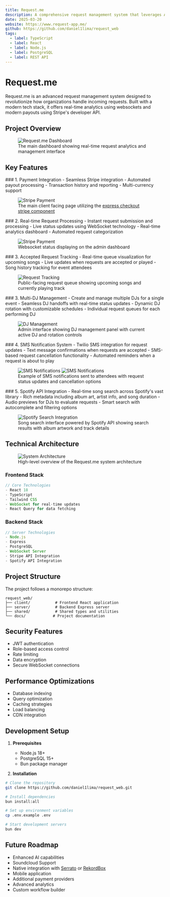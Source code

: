 ```yaml
---
title: Request.me
description: A comprehensive request management system that leverages AI to streamline and automate request processing workflows.
date: 2025-03-20
website: https://www.request-app.me/
github: https://github.com/daniel1lima/request_web
tags:
  - label: TypeScript
  - label: React
  - label: Node.js
  - label: PostgreSQL
  - label: REST API
---
```


# Request.me

Request.me is an advanced request management system designed to revolutionize how organizations handle incoming requests. Built with a modern tech stack, it offers real-time analytics using websockets and modern payouts using Stripe's developer API.

## Project Overview

<figure>
  <img
    src="/images/projects/request/dashboard.jpg"
    alt="Request.me Dashboard"
  />
  <figcaption>
    The main dashboard showing real-time request analytics and management
    interface
  </figcaption>
</figure>

## Key Features

<div className="grid grid-cols-1 items-center gap-8 md:grid-cols-2">
  <div>
    ### 1. Payment Integration 
    - Seamless Stripe integration 
    - Automated payout processing 
    - Transaction history and reporting 
    - Multi-currency support
  </div>
  <figure>
    <img
      src="/images/projects/request/payment.jpg"
      alt="Stripe Payment"
      style={{
        width: '100%',
        borderRadius: '0.5rem'
      }}
    />
    <figcaption>
      The main client facing page utilizing the <a href="https://docs.stripe.com/elements/express-checkout-element" target="_blank" rel="noopener noreferrer">express checkout stripe component</a>
    </figcaption>
  </figure>
</div>

<div className="grid grid-cols-1 items-center gap-8 md:grid-cols-2">
  <div>
    ### 2. Real-time Request Processing 
    - Instant request submission and processing 
    - Live status updates using WebSocket technology 
    - Real-time analytics dashboard 
    - Automated request categorization
  </div>
  <figure>
    <img
      src="/images/projects/request/websocket.jpg"
      alt="Stripe Payment"
      style={{
        width: '100%',
        borderRadius: '0.5rem'
      }}
    />
    <figcaption>
      Websocket status displaying on the admin dashboard
    </figcaption>
  </figure>
</div>

<div className="grid grid-cols-1 items-center gap-8 md:grid-cols-2">
  <div>
    ### 3. Accepted Request Tracking
    - Real-time queue visualization for upcoming songs
    - Live updates when requests are accepted or played
    - Song history tracking for event attendees
  </div>
  <figure>
    <img
      src="/images/projects/request/tracking.jpg"
      alt="Request Tracking"
      style={{
        width: '100%',
        borderRadius: '0.5rem'
      }}
    />
    <figcaption>
      Public-facing request queue showing upcoming songs and currently playing track
    </figcaption>
  </figure>
</div>

<div className="grid grid-cols-1 items-center gap-8 md:grid-cols-2">
  <div>
    ### 3. Multi-DJ Management
    - Create and manage multiple DJs for a single event
    - Seamless DJ handoffs with real-time status updates
    - Dynamic DJ rotation with customizable schedules
    - Individual request queues for each performing DJ
  </div>
  <figure>
    <img
      src="/images/projects/request/dj-management.jpg"
      alt="DJ Management"
      style={{
        width: '100%',
        borderRadius: '0.5rem'
      }}
    />
    <figcaption>
      Admin interface showing DJ management panel with current active DJ and rotation controls
    </figcaption>
  </figure>
</div>

<div className="grid grid-cols-1 items-center gap-8 md:grid-cols-2">
  <div>
    ### 4. SMS Notification System
    - Twilio SMS integration for request updates
    - Text message confirmations when requests are accepted
    - SMS-based request cancellation functionality
    - Automated reminders when a request is about to play
  </div>
  <figure>
    <img
      src="/images/projects/request/sms-notification.jpg"
      alt="SMS Notifications"
      style={{
        width: 'auto',
        height: 'auto',
        borderRadius: '0.5rem'
      }}
    />
    <img
      src="/images/projects/request/phone.jpg"
      alt="SMS Notifications"
      style={{
        width: 'auto',
        height: 'auto',
        borderRadius: '0.5rem'
      }}
    />
    <figcaption>
      Example of SMS notifications sent to attendees with request status updates and cancellation options
    </figcaption>
  </figure>
</div>

<div className="grid grid-cols-1 items-center gap-8 md:grid-cols-2">
  <div>
    ### 5. Spotify API Integration
    - Real-time song search across Spotify's vast library
    - Rich metadata including album art, artist info, and song duration
    - Audio previews for DJs to evaluate requests
    - Smart search with autocomplete and filtering options
  </div>
  <figure>
    <img
      src="/images/projects/request/spot.jpg"
      alt="Spotify Search Integration"
      style={{
        width: '100%',
        borderRadius: '0.5rem'
      }}
    />
    <figcaption>
      Song search interface powered by Spotify API showing search results with album artwork and track details
    </figcaption>
  </figure>
</div>

## Technical Architecture

<figure>
  <img
    src="/images/projects/request/arch.jpg"
    alt="System Architecture"
  />
  <figcaption>
    High-level overview of the Request.me system architecture
  </figcaption>
</figure>

### Frontend Stack

```typescript
// Core Technologies
- React 18
- TypeScript
- Tailwind CSS
- WebSocket for real-time updates
- React Query for data fetching
```

### Backend Stack

```typescript
// Server Technologies
- Node.js
- Express
- PostgreSQL
- WebSocket Server
- Stripe API Integration
- Spotify API Integration
```

## Project Structure

The project follows a monorepo structure:

```
request_web/
├── client/           # Frontend React application
├── server/           # Backend Express server
├── shared/           # Shared types and utilities
└── docs/            # Project documentation
```


## Security Features

- JWT authentication
- Role-based access control
- Rate limiting
- Data encryption
- Secure WebSocket connections

## Performance Optimizations

- Database indexing
- Query optimization
- Caching strategies
- Load balancing
- CDN integration

## Development Setup

1. **Prerequisites**

   - Node.js 18+
   - PostgreSQL 15+
   - Bun package manager

2. **Installation**

```bash
# Clone the repository
git clone https://github.com/daniel1lima/request_web.git

# Install dependencies
bun install:all

# Set up environment variables
cp .env.example .env

# Start development servers
bun dev
```

## Future Roadmap

- Enhanced AI capabilities
- Soundcloud Support
- Native integration with [Serrato](https://serato.com/) or [RekordBox](https://rekordbox.com/en/)
- Mobile application
- Additional payment providers
- Advanced analytics
- Custom workflow builder

